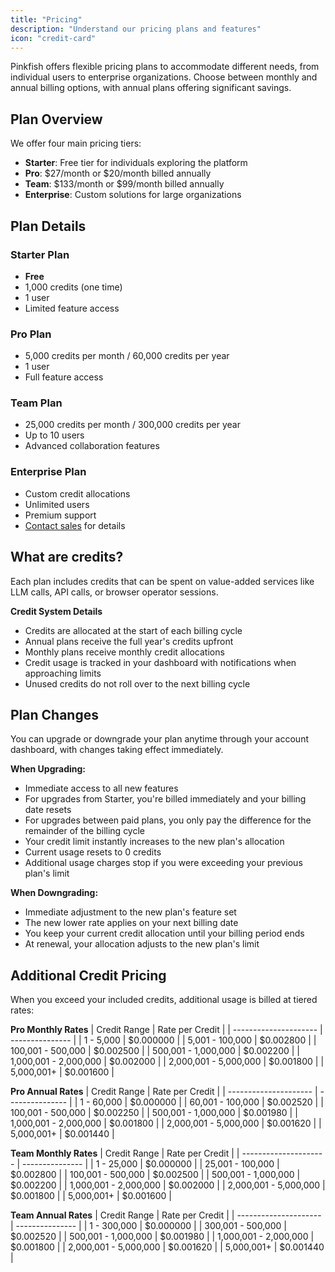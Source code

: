 ```yaml
---
title: "Pricing"
description: "Understand our pricing plans and features"
icon: "credit-card"
---
```


Pinkfish offers flexible pricing plans to accommodate different needs, from individual users to enterprise organizations. Choose between monthly and annual billing options, with annual plans offering significant savings.

## Plan Overview

We offer four main pricing tiers:

- **Starter**: Free tier for individuals exploring the platform
- **Pro**: $27/month or $20/month billed annually
- **Team**: $133/month or $99/month billed annually
- **Enterprise**: Custom solutions for large organizations

## Plan Details

### Starter Plan
- **Free**
- 1,000 credits (one time)
- 1 user
- Limited feature access

### Pro Plan
- 5,000 credits per month / 60,000 credits per year
- 1 user
- Full feature access

### Team Plan
- 25,000 credits per month / 300,000 credits per year
- Up to 10 users
- Advanced collaboration features

### Enterprise Plan
- Custom credit allocations
- Unlimited users
- Premium support
- [Contact sales](mailto:support@pinkfish.ai) for details

## What are credits?

Each plan includes credits that can be spent on value-added services like LLM calls, API calls, or browser operator sessions.

**Credit System Details**
- Credits are allocated at the start of each billing cycle
- Annual plans receive the full year's credits upfront
- Monthly plans receive monthly credit allocations
- Credit usage is tracked in your dashboard with notifications when approaching limits
- Unused credits do not roll over to the next billing cycle

## Plan Changes

You can upgrade or downgrade your plan anytime through your account dashboard, with changes taking effect immediately.

**When Upgrading:**
- Immediate access to all new features
- For upgrades from Starter, you're billed immediately and your billing date resets
- For upgrades between paid plans, you only pay the difference for the remainder of the billing cycle
- Your credit limit instantly increases to the new plan's allocation
- Current usage resets to 0 credits
- Additional usage charges stop if you were exceeding your previous plan's limit

**When Downgrading:**
- Immediate adjustment to the new plan's feature set
- The new lower rate applies on your next billing date
- You keep your current credit allocation until your billing period ends
- At renewal, your allocation adjusts to the new plan's limit

## Additional Credit Pricing

When you exceed your included credits, additional usage is billed at tiered rates:

**Pro Monthly Rates**
| Credit Range          | Rate per Credit |
| --------------------- | --------------- |
| 1 - 5,000             | $0.000000       |
| 5,001 - 100,000       | $0.002800       |
| 100,001 - 500,000     | $0.002500       |
| 500,001 - 1,000,000   | $0.002200       |
| 1,000,001 - 2,000,000 | $0.002000       |
| 2,000,001 - 5,000,000 | $0.001800       |
| 5,000,001+            | $0.001600       |

**Pro Annual Rates**
| Credit Range          | Rate per Credit |
| --------------------- | --------------- |
| 1 - 60,000            | $0.000000       |
| 60,001 - 100,000      | $0.002520       |
| 100,001 - 500,000     | $0.002250       |
| 500,001 - 1,000,000   | $0.001980       |
| 1,000,001 - 2,000,000 | $0.001800       |
| 2,000,001 - 5,000,000 | $0.001620       |
| 5,000,001+            | $0.001440       |

**Team Monthly Rates**
| Credit Range          | Rate per Credit |
| --------------------- | --------------- |
| 1 - 25,000            | $0.000000       |
| 25,001 - 100,000      | $0.002800       |
| 100,001 - 500,000     | $0.002500       |
| 500,001 - 1,000,000   | $0.002200       |
| 1,000,001 - 2,000,000 | $0.002000       |
| 2,000,001 - 5,000,000 | $0.001800       |
| 5,000,001+            | $0.001600       |

**Team Annual Rates**
| Credit Range          | Rate per Credit |
| --------------------- | --------------- |
| 1 - 300,000           | $0.000000       |
| 300,001 - 500,000     | $0.002520       |
| 500,001 - 1,000,000   | $0.001980       |
| 1,000,001 - 2,000,000 | $0.001800       |
| 2,000,001 - 5,000,000 | $0.001620       |
| 5,000,001+            | $0.001440       |